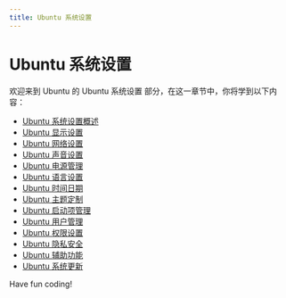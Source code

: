 ```yaml
---
title: Ubuntu 系统设置
---
```


# Ubuntu 系统设置

欢迎来到 Ubuntu 的 Ubuntu 系统设置 部分，在这一章节中，你将学到以下内容：

- [Ubuntu 系统设置概述](./0-ubuntu-system-settings-overview.mdx)
- [Ubuntu 显示设置](./1-ubuntu-display-settings.mdx)
- [Ubuntu 网络设置](./2-ubuntu-network-settings.mdx)
- [Ubuntu 声音设置](./3-ubuntu-sound-settings.mdx)
- [Ubuntu 电源管理](./4-ubuntu-power-management.mdx)
- [Ubuntu 语言设置](./5-ubuntu-language-settings.mdx)
- [Ubuntu 时间日期](./6-ubuntu-time-date.mdx)
- [Ubuntu 主题定制](./7-ubuntu-theme-customization.mdx)
- [Ubuntu 启动项管理](./8-ubuntu-startup-item-management.mdx)
- [Ubuntu 用户管理](./9-ubuntu-user-management.mdx)
- [Ubuntu 权限设置](./10-ubuntu-permission-settings.mdx)
- [Ubuntu 隐私安全](./11-ubuntu-privacy-and-security.mdx)
- [Ubuntu 辅助功能](./12-ubuntu-accessibility.mdx)
- [Ubuntu 系统更新](./13-ubuntu-system-update.mdx)

Have fun coding!